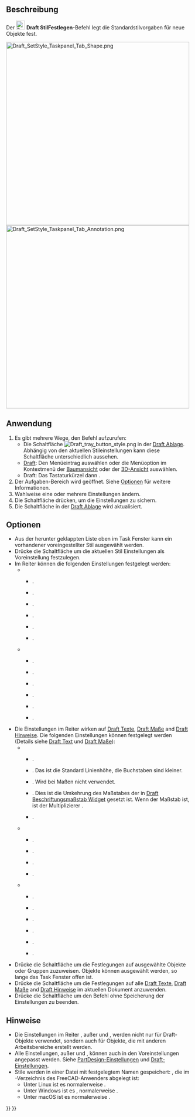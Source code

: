 <languages/>

{{Docnav/de
|[[Draft_SelectPlane/de|WähleEbene]]
|[[Draft_ToggleConstructionMode/de|UmschaltenKonstruktionsmodus]]
|[[Draft_Workbench/de|Draft]]
|IconL=Draft_SelectPlane.svg
|IconR=Draft_ToggleConstructionMode.svg
|IconC=Workbench_Draft.svg
}}

<div class="mw-translate-fuzzy">
{{GuiCommand/de
|Name=Draft SetStyle
|Name/de=Draft StilFestlegen
|MenuLocation=Dienstprogramme → Stil festlegen
|Workbenches=[[Draft_Workbench/de|Draft]], [[BIM_Workbench/de|BIM]]
|Shortcut={{KEY|S}} {{KEY|S}}
|Version=0.19
|SeeAlso=[[Draft_AnnotationStyleEditor/de|Draft AnmerkungsStilEditor]], [[Draft_ApplyStyle/de|Draft StilAnwenden]]
}}
</div>

<span id="Description"></span>
==Beschreibung==

Der [[Image:Draft_SetStyle.svg|24px]] '''Draft StilFestlegen'''-Befehl legt die Standardstilvorgaben für neue Objekte fest.

[[Image:Draft_SetStyle_Taskpanel_Tab_Shape.png|x500px]] [[Image:Draft_SetStyle_Taskpanel_Tab_Annotation.png|x500px]]
{{Caption|Die beiden Reiter ({{Version/de|1.0}}) der Aufgaben-Tafel Stileinstellungen }}

<span id="Usage"></span>
==Anwendung==

# Es gibt mehrere Wege, den Befehl aufzurufen:
#* Die Schaltfläche [[Image:Draft_tray_button_style.png]] in der [[Draft_Tray/de|Draft Ablage]]. Abhängig von den aktuellen Stileinstellungen kann diese Schaltfläche unterschiedlich aussehen.
#* [[Draft_Workbench/de|Draft]]: Den Menüeintrag {{MenuCommand|Dienstprogramme → [[Image:Draft_SetStyle.svg|16px]] Stil festlegen}} auswählen oder die Menüoption im Kontextmenü der [[Tree_view/de|Baumansicht]] oder der [[3D_view/de|3D-Ansicht]] auswählen.
#* Draft: Das Tastaturkürzel {{KEY|S}} dann {{KEY|S}}.
# Der Aufgaben-Bereich {{MenuCommand|Stileinstellungen}} wird geöffnet. Siehe [[#Optionen|Optionen]] für weitere Informationen.
# Wahlweise eine oder mehrere Einstellungen ändern.
# Die Schaltfläche {{Button|OK}} drücken, um die Einstellungen zu sichern.
# Die Schaltfläche in der [[Draft_Tray/de|Draft Ablage]] wird aktualisiert.

<span id="Options"></span>
==Optionen==

* Aus der herunter geklappten Liste oben im Task Fenster kann ein vorhandener voreingestellter Stil ausgewählt werden.
* Drücke die {{Button|[[Image:Document-save.svg|16px]]}} Schaltfläche um die aktuellen Stil Einstellungen als Voreinstellung festzulegen.
* Im {{MenuCommand|Form}} Reiter können die folgenden Einstellungen festgelegt werden:
** {{MenuCommand|Erscheinungsbild der Form}}
*** {{MenuCommand|Formfarbe}}.
*** {{MenuCommand|Umgebungsfarbe}}. {{Version|1.0}}
*** {{MenuCommand|Emmissionsfarbe}}. {{Version|1.0}}
*** {{MenuCommand|Glanzfarbe}}. {{Version|1.0}}
*** {{MenuCommand|Formtransparenz}}.
*** {{MenuCommand|Glanzstärke}}. {{Version|1.0}}
** {{MenuCommand|Andere}}
*** {{MenuCommand|Linienfarbe}}.
*** {{MenuCommand|Linienbreite}}.
*** {{MenuCommand|Punktfarbe}}. {{Version|1.0}}
*** {{MenuCommand|Punktgröße}}. {{Version|1.0}}
*** {{MenuCommand|Darstellungsart}}.
*** {{MenuCommand|Anzeigemodus}}.
* Die Einstellungen im {{MenuCommand|Anmerkungen}} Reiter wirken auf [[Draft_Text/de|Draft Texte]], [[Draft_Dimension/de|Draft Maße]] and [[Draft_Label/de|Draft Hinweise]]. Die folgenden Einstellungen können festgelegt werden (Details siehe [[Draft_Text/de#Ansicht|Draft Text]] und [[Draft_Dimension/de#Ansicht|Draft Maße]]):
** {{MenuCommand|Texte}}
*** {{MenuCommand|Schriftname}}.
*** {{MenuCommand|Schriftgröße}}. Das ist die Standard Linienhöhe, die Buchstaben sind kleiner.
*** {{MenuCommand|Faktor für den Zeilenabstand}}. Wird bei Maßen nicht verwendet.
*** {{MenuCommand|Skalenfaktor}}. Dies ist die Umkehrung des Maßstabes der in [[Draft_annotation_scale_widget/de|Draft Beschriftungsmaßstab Widget]] gesetzt ist. Wenn der Maßstab {{value|1:100}} ist, ist der Multiplizierer {{value|100}}. {{Version|1.0}}
*** {{MenuCommand|Textfarbe}}.
** {{MenuCommand|Linien und Pfeile}}
*** {{MenuCommand|Linienbreite}}. {{Version|1.0}}
*** {{MenuCommand|Pfeiltyp}}.
*** {{MenuCommand|Pfeilgröße}}.
*** {{MenuCommand|Linien- und Pfeilfarbe}}. {{Version|1.0}}
** {{MenuCommand|Maße}}
*** {{MenuCommand|Einheit anzeigen}}.
*** {{MenuCommand|Einheit überschreiben}}.
*** {{MenuCommand|Maßlinienüberstand}}. {{Version|0.21}}
*** {{MenuCommand|Länge der Maßhilfslinie}}. {{Version|0.21}}
*** {{MenuCommand|Maßhilfslinienüberstand}}. {{Version|0.21}}
*** {{MenuCommand|Textabstand}}.
* Drücke die {{Button|[[Image:Draft_SetStyle.svg|16px]] Ausgewählt}} Schaltfläche um die Festlegungen auf ausgewählte Objekte oder Gruppen zuzuweisen. Objekte können ausgewählt werden, so lange das Task Fenster offen ist.
* Drücke die {{Button|[[Image:Draft_Text.svg|16px]] Anmerkungen}} Schaltfläche um die Festlegungen auf alle [[Draft_Text/de|Draft Texte]], [[Draft_Dimension/de|Draft Maße]] and [[Draft_Label/de|Draft Hinweise]] im aktuellen Dokument anzuwenden. {{Version|0.21}}
* Drücke die {{Button|Abbrechen}} Schaltfläche um den Befehl ohne Speicherung der Einstellungen zu beenden.

<span id="Notes"></span>
==Hinweise==

* Die Einstellungen im Reiter {{MenuCommand|Formen}}, außer {{MenuCommand|Darstellungsart}} und {{MenuCommand|Anzeigemodus}}, werden nicht nur für Draft-Objekte verwendet, sondern auch für Objekte, die mit anderen Arbeitsbereiche erstellt werden.
* Alle Einstellungen, außer {{MenuCommand|Darstellungsart}} und {{MenuCommand|Anzeigemodus}}, können auch in den Voreinstellungen angepasst werden. Siehe [[PartDesign_Preferences/de#Formdarstellung|PartDesign-Einstellungen]] und [[Draft_Preferences/de#Texte und Bemaßungen|Draft-Einstellungen]].
* Stile werden in einer Datei mit festgelegtem Namen gespeichert: {{FileName|StylePresets.json}}, die im {{FileName|Draft}}-Verzeichnis des FreeCAD-Anwenders abgelegt ist:
** Unter Linux ist es normalerweise {{FileName|/home/<username>/.local/share/FreeCAD/Draft/}}.
** Unter Windows ist es {{FileName|%APPDATA%\FreeCAD\Draft\}}, normalerweise {{FileName|C:\Users\<username>\Appdata\Roaming\FreeCAD\Draft\}}.
** Unter macOS ist es normalerweise {{FileName|/Users/<username>/Library/Preferences/FreeCAD/Draft/}}.


{{Docnav/de
|[[Draft_SelectPlane/de|WähleEbene]]
|[[Draft_ToggleConstructionMode/de|UmschaltenKonstruktionsmodus]]
|[[Draft_Workbench/de|Draft]]
|IconL=Draft_SelectPlane.svg
|IconR=Draft_ToggleConstructionMode.svg
|IconC=Workbench_Draft.svg
}}

{{Draft Tools navi{{#translation:}}}}
{{Userdocnavi{{#translation:}}}}